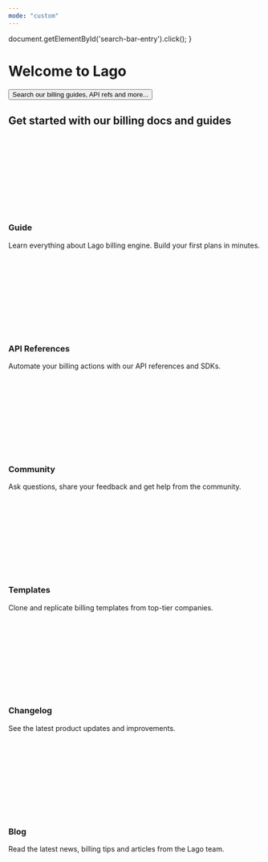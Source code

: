 ```yaml
---
mode: "custom"
---
```


  document.getElementById('search-bar-entry').click();
}

<div className="relative w-full flex items-center justify-center" style={{ height: '24rem', overflow: 'hidden' }}>
  <div id="background-div" class="absolute inset-0" style={{height: "24rem", backgroundSize: "cover", backgroundPosition: "center"}}></div>
  
  <div style={{ position: 'absolute', textAlign: 'center', padding: '0 1rem', maxWidth: '100%', left: '50%', transform: 'translateX(-50%)' }}>
    <h1
      className="text-black "
      style={{
          marginTop: '4rem',
          fontSize: '70px',
          fontWeight: 300,
          margin: '0',
          whiteSpace: 'nowrap',
          textAlign: 'center',
          color: '#1c2024',
          fontFamily: "'Apple Garamond Light', 'Apple Garamond-Light', serif"
      }}
    >
      Welcome to Lago
    </h1>
    <div className="flex items-center justify-center">
	<div className="flex items-center justify-center" style={{ width: '100%' }}>
    <button
      type="button"
      className="w-full lg:flex items-center text-sm leading-6 rounded-full py-2 pl-3 pr-3 shadow-sm text-gray-400 dark:text-white/50 bg-background-light dark:bg-background-dark dark:brightness-[1.1] dark:ring-1 dark:hover:brightness-[1.25] ring-1 ring-gray-400/20 hover:ring-gray-600/25 dark:ring-gray-600/30 dark:hover:ring-gray-500/30 focus:outline-primary"
      id="home-search-entry"
      style={{
        marginTop: '2rem',
        maxWidth: '200rem',
        width: '100%',
        margin: '2rem auto 0',
        borderRadius: '0.5rem'
      }}
      onClick={openSearch}
    >
      Search our billing guides, API refs and more... 
    </button>
    </div>
	</div>
  </div>
</div>

<div
  style={{
    marginTop: '0rem',
    marginBottom: '8rem',
    maxWidth: '70rem',
    marginLeft: 'auto',
    marginRight: 'auto',
    paddingLeft: '1.25rem',
    paddingRight: '1.25rem'
  }}
>
  <h2 
    className="text-gray-900 dark:text-gray-200 text-center"
    style={{
      marginTop: '2rem',
      marginBottom: '1rem',
      fontWeight: '500',
      fontSize: '1.5rem'
    }}
  >
    Get started with our billing docs and guides
  </h2>
  <CardGroup cols={3} >
    <Card href="../guide" horizontal={false}>
      <div className="flex flex-col" >
        <div className="mb-4">
          <svg
            className="h-6 w-6"
            style={{
              maskImage: 'url("https://mintlify.b-cdn.net/v6.5.1/solid/play.svg")',
              maskRepeat: 'no-repeat',
              maskPosition: 'center center',
              backgroundColor: '#1c2024'
            }}
          />
        </div>
        <div>
          <h3 className="font-medium mb-1" style={{ fontSize: '1rem', color: '#1c2024' }}>Guide</h3>
          <p className="text-sm text-gray-600 dark:text-gray-400" style={{ color: '#60646c' }}>Learn everything about Lago billing engine. Build your first plans in minutes.</p>
        </div>
      </div>
    </Card>
    <Card href="../api-reference" horizontal={false}>
      <div className="flex flex-col" >
        <div className="mb-4">
          <svg
            className="h-6 w-6"
            style={{
              maskImage: 'url("https://mintlify.b-cdn.net/v6.5.1/solid/code-simple.svg")',
              maskRepeat: 'no-repeat',
              maskPosition: 'center center',
              backgroundColor: '#1c2024'
            }}
          />
        </div>
        <div>
          <h3 className="font-medium mb-1" style={{ fontSize: '1rem', color: '#1c2024' }}>API References</h3>
          <p className="text-sm text-gray-600 dark:text-gray-400" style={{ color: '#60646c' }}>Automate your billing actions with our API references and SDKs.</p>
        </div>
      </div>
    </Card>
    <Card href="https://getlago.com/slack" horizontal={false}>
      <div className="flex flex-col" >
        <div className="mb-4">
          <svg
            className="h-6 w-6"
            style={{
              maskImage: 'url("https://mintlify.b-cdn.net/v6.6.0/brands/slack.svg")',
              maskRepeat: 'no-repeat',
              maskPosition: 'center center',
              backgroundColor: '#1c2024'
            }}
          />
        </div>
        <div>
          <h3 className="font-medium mb-1" style={{ fontSize: '1rem', color: '#1c2024' }}>Community</h3>
          <p className="text-sm text-gray-600 dark:text-gray-400" style={{ color: '#60646c' }}>Ask questions, share your feedback and get help from the community.</p>
        </div>
      </div>
    </Card>
  </CardGroup>
  <CardGroup cols={3} >
    <Card href="../templates" horizontal={false}>
      <div className="flex flex-col" >
        <div className="mb-4">
          <svg
            className="h-6 w-6"
            style={{
              maskImage: 'url("https://mintlify.b-cdn.net/v6.5.1/solid/books.svg")',
              maskRepeat: 'no-repeat',
              maskPosition: 'center center',
              backgroundColor: '#1c2024'
            }}
          />
        </div>
        <div>
          <h3 className="font-medium mb-1" style={{ fontSize: '1rem', color: '#1c2024' }}>Templates</h3>
          <p className="text-sm text-gray-600 dark:text-gray-400" style={{ color: '#60646c' }}>Clone and replicate billing templates from top-tier companies.</p>
        </div>
      </div>
    </Card>
    <Card href="../changelog" horizontal={false}>
      <div className="flex flex-col" >
        <div className="mb-4">
          <svg
            className="h-6 w-6"
            style={{
              maskImage: 'url("https://mintlify.b-cdn.net/v6.5.1/solid/bullhorn.svg")',
              maskRepeat: 'no-repeat',
              maskPosition: 'center center',
              backgroundColor: '#1c2024'
            }}
          />
        </div>
        <div>
          <h3 className="font-medium mb-1" style={{ fontSize: '1rem', color: '#1c2024' }}>Changelog</h3>
          <p className="text-sm text-gray-600 dark:text-gray-400" style={{ color: '#60646c' }}>See the latest product updates and improvements.</p>
        </div>
      </div>
    </Card>
    <Card href="https://getlago.com/blog" horizontal={false}>
      <div className="flex flex-col" >
        <div className="mb-4">
          <svg
            className="h-6 w-6"
            style={{
              maskImage: 'url("https://mintlify.b-cdn.net/v6.5.1/solid/block-quote.svg")',
              maskRepeat: 'no-repeat',
              maskPosition: 'center center',
              backgroundColor: '#1c2024'
            }}
          />
        </div>
        <div>
          <h3 className="font-medium mb-1" style={{ fontSize: '1rem', color: '#1c2024' }}>Blog</h3>
          <p className="text-sm text-gray-600 dark:text-gray-400" style={{ color: '#60646c' }}>Read the latest news, billing tips and articles from the Lago team.</p>
        </div>
      </div>
    </Card>
  </CardGroup>
</div>